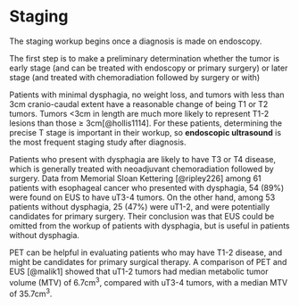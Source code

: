 # Staging

The staging workup begins once a diagnosis is made on endoscopy.

The first step is to make a preliminary determination whether the tumor is early stage (and can be treated with endoscopy or primary surgery) or later stage (and treated with chemoradiation followed by surgery or with)

Patients with minimal dysphagia, no weight loss, and tumors with less than 3cm cranio-caudal extent have a reasonable change of being T1 or T2 tumors. Tumors \<3cm in length are much more likely to represent T1-2 lesions than those $\geq$ 3cm[@hollis1114]. For these patients, determining the precise T stage is important in their workup, so **endoscopic ultrasound** is the most frequent staging study after diagnosis.

Patients who present with dysphagia are likely to have T3 or T4 disease, which is generally treated with neoadjuvant chemoradiation followed by surgery. Data from Memorial Sloan Kettering [@ripley226] among 61 patients with esophageal cancer who presented with dysphagia, 54 (89%) were found on EUS to have uT3-4 tumors. On the other hand, among 53 patients without dysphagia, 25 (47%) were uT1-2, and were potentially candidates for primary surgery. Their conclusion was that EUS could be omitted from the workup of patients with dysphagia, but is useful in patients without dysphagia.

PET can be helpful in evaluating patients who may have T1-2 disease, and might be candidates for primary surgical therapy. A comparison of PET and EUS [@malik1] showed that uT1-2 tumors had median metabolic tumor volume (MTV) of 6.7cm^3^, compared with uT3-4 tumors, with a median MTV of 35.7cm^3^.
